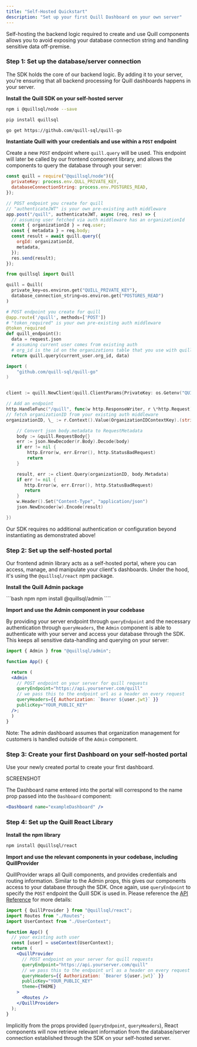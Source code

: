 ```yaml
---
title: "Self-Hosted Quickstart"
description: "Set up your first Quill Dashboard on your own server"
---
```


Self-hosting the backend logic required to create and use Quill components allows you to avoid exposing your database connection string and handling sensitive data off-premise.

### Step 1: Set up the database/server connection

The SDK holds the core of our backend logic. By adding it to your server, you're ensuring that all backend processing for Quill dashboards happens in your server.

**Install the Quill SDK on your self-hosted server**

<CodeGroup>

```bash Node
npm i @quillsql/node --save
```

```bash Python
pip install quillsql
```

```bash Go
go get https://github.com/quill-sql/quill-go
```

</CodeGroup>

**Instantiate Quill with your credentials and use within a `POST` endpoint**

Create a new `POST` endpoint where `quill.query` will be used. This endpoint will later be called by our frontend component library, and allows the components to query the database through your server:

<CodeGroup>

```jsx Node.js
const quill = require("@quillsql/node")({
  privateKey: process.env.QULL_PRIVATE_KEY,
  databaseConnectionString: process.env.POSTGRES_READ,
});

// POST endpoint you create for quill
// "authenticateJWT" is your own pre-existing auth middleware
app.post("/quill", authenticateJWT, async (req, res) => {
  // assuming user fetched via auth middleware has an organizationId
  const { organizationId } = req.user;
  const { metadata } = req.body;
  const result = await quill.query({
    orgId: organizationId,
    metadata,
  });
  res.send(result);
});
```

```python Python
from quillsql import Quill

quill = Quill(
  private_key=os.environ.get("QUILL_PRIVATE_KEY"),
  database_connection_string=os.environ.get("POSTGRES_READ")
)

# POST endpoint you create for quill
@app.route('/quill', methods=['POST'])
# "token_required" is your own pre-existing auth middleware
@token_required
def quill_endpoint():
  data = request.json
  # assuming current user comes from existing auth
  # org_id is the id on the organizations table that you use with quill (ex: organizations, businesses, companies, stores etc)
  return quill.query(current_user.org_id, data)
```

```go Go
import (
    "github.com/quill-sql/quill-go"
)


client := quill.NewClient(quill.ClientParams{PrivateKey: os.Getenv("QUILL_PRIVATE_KEY"), DatabaseConnectionString: os.Getenv("POSTGRES_READ")})

// Add an endpoint
http.HandleFunc("/quill", func(w http.ResponseWriter, r \*http.Request) {
// fetch organizationID from your existing auth middleware
organizationID, \_ := r.Context().Value(OrganizationIDContextKey).(string)

    // Convert json body.metadata to RequestMetadata
    body := &quill.RequestBody{}
    err := json.NewDecoder(r.Body).Decode(body)
    if err != nil {
        http.Error(w, err.Error(), http.StatusBadRequest)
        return
    }

    result, err := client.Query(organizationID, body.Metadata)
    if err != nil {
       http.Error(w, err.Error(), http.StatusBadRequest)
       return
    }
    w.Header().Set("Content-Type", "application/json")
    json.NewEncoder(w).Encode(result)

})
```

</CodeGroup>

Our SDK requires no additional authentication or configuration beyond instantiating as demonstrated above!

### Step 2: Set up the self-hosted portal

Our frontend admin library acts as a self-hosted portal, where you can access, manage, and manipulate your client's dashboards. Under the hood, it's using the `@quillsql/react` npm package.

**Install the Quill Admin package**

<CodeGroup>
```bash npm
npm install @quillsql/admin
````

</CodeGroup>

**Import and use the Admin component in your codebase**

By providing your server endpoint through `queryEndpoint` and the necessary authentication through `queryHeaders`, the `Admin` component is able to authenticate with your server and access your database through the SDK. This keeps all sensitive data-handling and querying on your server:

<CodeGroup>

```jsx App.js
import { Admin } from "@quillsql/admin";

function App() {

  return (
  <Admin
    // POST endpoint on your server for quill requests
    queryEndpoint="https://api.yourserver.com/quill"
    // we pass this to the endpoint url as a header on every request
    queryHeaders={{ Authorization: `Bearer ${user.jwt}` }}
    publicKey="YOUR_PUBLIC_KEY"
  />;
  )
}
```

</CodeGroup>

Note: The admin dashboard assumes that organization management for customers is handled outside of the `Admin` component.

### Step 3: Create your first Dashboard on your self-hosted portal

Use your newly created portal to create your first dashboard.

SCREENSHOT

The Dashboard name entered into the portal will correspond to the name prop passed into the `Dashboard` component:

```jsx
<Dashboard name="exampleDashboard" />
```

### Step 4: Set up the Quill React Library

**Install the npm library**

```bash
npm install @quillsql/react
```

**Import and use the relevant components in your codebase, including QuillProvider**

QuillProvider wraps all Quill components, and provides credentials and routing information. Similar to the Admin props, this gives our components access to your database through the SDK. Once again, use `queryEndpoint` to specify the `POST` endpoint the Quill SDK is used in. Please reference the [API Reference](https://docs.quillsql.com/components/docs#quillprovider) for more details:

<CodeGroup>

```jsx App.js
import { QuillProvider } from "@quillsql/react";
import Routes from "./Routes";
import UserContext from "./UserContext";

function App() {
  // your existing auth user
  const [user] = useContext(UserContext);
  return (
    <QuillProvider
      // POST endpoint on your server for quill requests
      queryEndpoint="https://api.yourserver.com/quill"
      // we pass this to the endpoint url as a header on every request
      queryHeaders={{ Authorization: `Bearer ${user.jwt}` }}
      publicKey="YOUR_PUBLIC_KEY"
      theme={THEME}
    >
      <Routes />
    </QuillProvider>
  );
}
```

</CodeGroup>

Implicitly from the props provided (`queryEndpoint`, `queryHeaders`), React components will now retrieve relevant information from the database/server connection established through the SDK on your self-hosted server.
